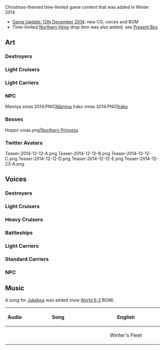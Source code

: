 Christmas-themed time-limited game content that was added in Winter 2014
*[[Thread:150360|Game Update: 12th December 2014]]: new CG, voices and BGM
*Time-limited [[Northern Princess|Northern Hime]] drop item was also added, see [[Present Box]]

==Art==
{{SeasonalTOC|art=x|text=Ship girls, NPC and Bosses|Sazanami|Shigure|Naka|Ryuujou|Mamiya|Irako|Northern Princess}}
===Destroyers===
{{SeasonalGallery|Sazanami/Xmas 2014|Shigure/Kai Ni Xmas}}
===Light Cruisers===
{{SeasonalGallery|Naka/Xmas|Naka/Kai Ni Xmas}}
===Light Carriers===
{{SeasonalGallery|Ryuujou/Xmas|Ryuujou/Kai Ni Xmas}}
===NPC===
<gallery spacing="small" bordercolor="transparent" captionalign="center" hideaddbutton="true">
Mamiya xmas 2014.PNG|[[NPC#Event CG|Mamiya]]
Irako xmas 2014.PNG|[[NPC#Event CG|Irako]]
</gallery>
===Bosses===
<gallery spacing="small" bordercolor="transparent" captionalign="center" hideaddbutton="true">
Hoppo xmas.png|[[Northern Princess]]
</gallery>
===Twitter Avatars===
<gallery spacing="small" bordercolor="transparent" captionalign="center" hideaddbutton="true">
Teaser-2014-12-12-A.png
Teaser-2014-12-12-B.png
Teaser-2014-12-12-C.png
Teaser-2014-12-12-D.png
Teaser-2014-12-12-E.png
Teaser-2014-12-23-A.png
</gallery>

==Voices==
{{SeasonalTOC|text=Ship girls and NPC|Fubuki|Hatsuyuki|Miyuki|Murakumo|Isonami|Oboro|Akebono|Sazanami|Ushio|Hatsuharu|Nenohi|Asagumo|Hamakaze|Nowaki|Akizuki|Kiso|Naka|Ooyodo|Furutaka|Prinz Eugen|Nagato|Hyuuga|Bismarck|Hiyou|Zuihou|Souryuu|Hiryuu|Mamiya|Irako|Destroyers=x|Light Cruisers=x|NPC=x}}
===Destroyers===
{{SeasonalQuotes|
{{SeasonalQuote
|Fubuki
|ja = クリスマス？ これが、クリスマス！？ 司令官、素敵ですね！ ツリーも綺麗です♪
|en = Christmas...? So this is Christmas!? Commander, it's so beautiful! The trees are pretty too!
}}
{{SeasonalQuote
|Hatsuyuki
|ja = くりすますぅ～？　なにそれ、美味しいの？　はっ？！　ケーキは初雪にもください！
|en = Ku-ri-su-ma-su...? What's that...? Is it delicious...? ... Ah! Please give Hatsuyuki a piece of cake too!
}}
{{SeasonalQuote
|Miyuki
|ja = いーねー、クリスマス！　なんかいいよなぁ、この鶏肉も美味いぜ！　で、プレゼントは？
|en = It's nice isn't it, Christmas! It's kinda nice, and this chicken is delicious too! So, where's the present?
}}
{{SeasonalQuote
|Murakumo
|ja = クリ…スマ、ス？　西洋のお祭りでしょ。私、そういうのは…？　…！　な、なにこれ？　美味しい！　えぇっ？！
|en = Christ... mas...? That's a Western celebration, isn't it. I'm not interested with such... *om nom noms* Wh-what's this!? So delicious! ... Ehh...?!
}}
{{SeasonalQuote
|Isonami
|ja = 綺麗ぇ、クリスマスツリー。そうか…今年も、もうそんな時期なのですね
|en = So pretty... that Christmas tree... I see, so it's that time of the year again... *sighs*...
}}
{{SeasonalQuote
|Oboro
|ja = 朧、クリスマス好きです……いいと思います。
|en = Oboro likes Christmas! I think it's a nice thing.
}}
{{SeasonalQuote
|Akebono
|ja = クリスマス…？ 別にあたしには関係ないけど。 …まぁ、ケーキは、食べるけど…ね？
|en = Christmas? That has nothing to do with me, though. W-well, I'll take the cake at least. Hmph.
}}
{{SeasonalQuote
|Sazanami
|ja = クリスマス、( ・∀・)キタコレ！　ケーキ(ﾟдﾟ)ウマー！！
|en = Christmas ktkr! Cake's delish!
}}
{{SeasonalQuote
|Ushio
|ja = クリスマス..　すてきですねぇ～ 提督、ありがとうございます！ すてきです！
|en = Christmas... such a wonderful thing! Admiral, thank you very much! It's wonderful!
}}
{{SeasonalQuote
|Hatsuharu
|ja = く、くりす…ます？じゃと！？ けったいな祭りじゃな！ これが…チキン？ほうほう…
|en = Ku, Kurisu...masu... thou sayeth?! Quite the queer feast! T-this is... chicken? I see...
}}
{{SeasonalQuote
|Nenohi
|ja = ひゃあ！ クリスマスだよ、クリスマス！ ねのひ、クリスマス大好き！　…で、クリスマスって、何の日？ だっけかー？
|en = Wah! It's Christmas, Christmas! Nenohi loves Christmas! ... So, what day does Christmas fall on, again...?
}}
{{SeasonalQuote
|Asagumo
|ja = クリスマス…か。なるほど、これがぁ。悪くは…無いわね。これがケーキねっ　はむっ♪
|en = Christmas, huh...? I see, this is... not bad at all. So this is (Christmas) cake... *noms*
}}
{{SeasonalQuote
|Hamakaze
|ja = クリスマス…クリスマスです、提督。あっ、これ十七駆の皆からプレゼント…です。
|en = C-christmas. It's Christmas, Admiral. Ah, this is, uh, a present from everyone in DesDiv17.
}}
{{SeasonalQuote
|Nowaki
|ja = 「クリスマス」？これが…これがケーキ？はむっ！　ん…甘くて、美味しい。
|en = "Christmas"? This is...this is cake? *Om noms* It's sweet and delicious.
}}
{{SeasonalQuote
|Akizuki
|ja = メリー・クリスマスです、指令！秋月、七面鳥を焼いたんですよ。あっ！だめっ！何で？！
|en = Merry Christmas, Commander! I roasted a turkey...oh! I shouldn't have? Why?!
}}
}}
===Light Cruisers===
{{SeasonalQuotes|
{{SeasonalQuotesInclude|Christmas 2013|Light Cruisers}}
{{SeasonalQuotesNew}}
{{SeasonalQuote
|Kiso
|ja = クリスマスケーキ……ふっ、こんなに甘くていいのか！？甘すぎる！！
|en = Christmas cake...... Hmm, is it alright for it to be so sweet!? It's too sweet!!
}}
{{SeasonalQuote
|Naka
|ja = 七面鳥もクリスマスケーキもおいしいね！
|en = The turkey and the Christmas cake are both delicious!
}}
{{SeasonalQuote
|Ooyodo
|ja = 提督、クリスマスですね？メリークリスマス！
|en = Admiral, it's Christmas isn't it? Merry Christmas!
}}
}}
===Heavy Cruisers===
{{SeasonalQuotes|
{{SeasonalQuote
|Furutaka
|ja = 提督、メリークリスマス！この季節は一緒に過ごせて、古鷹、うれしいです！
|en = Admiral, Merry Christmas! To be spending this season together with you, I feel so happy!
}}
{{SeasonalQuote
|Prinz Eugen
|ja = わぁ、クリスマスはやっぱり、シュトレンやレイプクヘンが楽しみ！美味しいよねぇ～
|en = As I thought, Christmas is all about enjoying Stollen and Lebkuchen! They're tasty, aren't they~?
}}
}}
===Battleships===
{{SeasonalQuotes|
{{SeasonalQuotesInclude|Christmas 2013|Battleships}}
{{SeasonalQuotesNew}}
{{SeasonalQuote
|Nagato
|ja = 提督、いつもお疲れ様だな。今日くらいは一緒に飲もう。
|en = Admiral, you've been working hard. Let's drink together today.
}}
{{SeasonalQuote
|Hyuuga
|ja = ん……これがクリスマス、なのか。ふむ……赤と緑、そして白か。悪くないな。
|en = Uh... so this is Christmas... is it... Hmm, red and green, and then white is it? Not bad.
}}
{{SeasonalQuote
|Bismarck
|ja = 今年もクリスマスの季節なのね？早いわね。さっ、プレゼント渡していいのよ！
|en = This year's Christmas season has already come? Wasn't that fast? Then, exchanging presents is acceptable!
}}
}}
===Light Carriers===
{{SeasonalQuotes|
{{SeasonalQuote
|Hiyou
|ja = ク、クリスマスかぁ。ドレス、まだ取っておいたかなぁ…着ても、いいかな？
|en = I-is it Christmas? I wonder if my dress is still here... may I wear it, now?
}}
{{SeasonalQuote
|Zuihou
|ja = クリスマスですね。私もクリスマスっぽい卵焼き焼いてみたな！どう？
|en = It's Christmas, isn't it? I tried to make Christmas-y tamagoyaki! How is it?
}}
}}
===Standard Carriers===
{{SeasonalQuotes|
{{SeasonalQuote
|Souryuu
|ja = わーい、クリスマス！いいよね。ツリィやチキン、この雰囲気が好き！
|en = Yay, it's Christmas! Isn't it great? Christmas trees, chicken...I love this atmosphere!
}}
{{SeasonalQuote
|Hiryuu
|ja = お、おーん、クリスマスね。ケーキ、七面鳥も、美味しいわー。あれっ？瑞鶴？何で怒ってんの？えっ
|en = Yeah, it's Christmas, isn't it? Aren't cake and turkey just delicious? Huh? Zuikaku? Why are you mad? Oh-
}}
}}
===NPC===
{{SeasonalQuotes|
{{SeasonalQuote
|Mamiya
|ja = クリスマスですね！ケーキはもちろん、美味しい七面鳥も準備しておきますね。
|en = It's Christmas. We serve not only cakes, but also delicious turkey roast.
}}
{{SeasonalQuote
|Irako
|ja = ケーキもお飲み物もご用意しました。たって、クリスマスですもの、クリスマス！
|en = Here's a serving of cakes and drinks. After all, it's Christmas time!
}}
}}

==Music==
A song for [[Jukebox]] was added (now [[6-2|World 6-2]] BGM).
{| class="wikitable typography-xl-optout" style="width:100%;"
!Audio
!style="width:45%;"|Song
!style="width:45%;"|English
|-
|align="center"|{{Audio|file=Sound_b_bgm_29.ogg}}
|align="center"|{{SpanJa|「冬の艦隊」}}
|align="center"|Winter's Fleet
|}